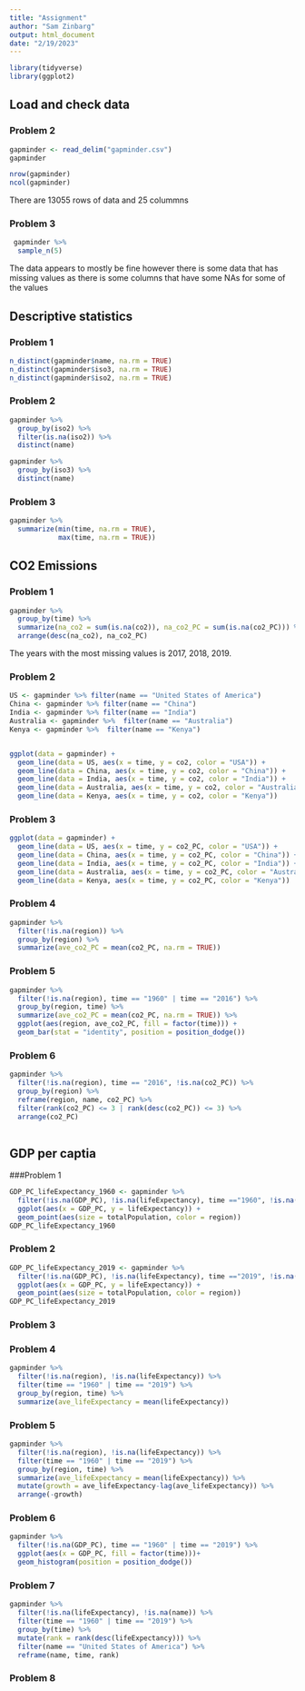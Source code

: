 ```yaml
---
title: "Assignment"
author: "Sam Zinbarg"
output: html_document
date: "2/19/2023"
---
```


```r
library(tidyverse)
library(ggplot2)
```
## Load and check data

### Problem 2
``` r
gapminder <- read_delim("gapminder.csv")
gapminder

nrow(gapminder)
ncol(gapminder)
```
There are 13055 rows of data and 25 colummns

### Problem 3
``` r
 gapminder %>% 
  sample_n(5)
```
The data appears to mostly be fine however there is some data that has missing values as there is some columns that have some NAs for some of the values

## Descriptive statistics

### Problem 1
``` r
n_distinct(gapminder$name, na.rm = TRUE)
n_distinct(gapminder$iso3, na.rm = TRUE)
n_distinct(gapminder$iso2, na.rm = TRUE)
```
### Problem 2
```r
gapminder %>% 
  group_by(iso2) %>%
  filter(is.na(iso2)) %>% 
  distinct(name)

gapminder %>% 
  group_by(iso3) %>% 
  distinct(name)
```
### Problem 3
```r
gapminder %>% 
  summarize(min(time, na.rm = TRUE),
            max(time, na.rm = TRUE))
```

## CO2 Emissions

### Problem 1
```r
gapminder %>% 
  group_by(time) %>% 
  summarize(na_co2 = sum(is.na(co2)), na_co2_PC = sum(is.na(co2_PC))) %>% 
  arrange(desc(na_co2), na_co2_PC)
```
The years with the most missing values is 2017, 2018, 2019.

### Problem 2
```r

US <- gapminder %>% filter(name == "United States of America")
China <- gapminder %>% filter(name == "China")
India <- gapminder %>% filter(name == "India")
Australia <- gapminder %>%  filter(name == "Australia")
Kenya <- gapminder %>%  filter(name == "Kenya")


ggplot(data = gapminder) + 
  geom_line(data = US, aes(x = time, y = co2, color = "USA")) +
  geom_line(data = China, aes(x = time, y = co2, color = "China")) +
  geom_line(data = India, aes(x = time, y = co2, color = "India")) +
  geom_line(data = Australia, aes(x = time, y = co2, color = "Australia")) +
  geom_line(data = Kenya, aes(x = time, y = co2, color = "Kenya")) 
```

### Problem 3
``` r

ggplot(data = gapminder) + 
  geom_line(data = US, aes(x = time, y = co2_PC, color = "USA")) +
  geom_line(data = China, aes(x = time, y = co2_PC, color = "China")) +
  geom_line(data = India, aes(x = time, y = co2_PC, color = "India")) +
  geom_line(data = Australia, aes(x = time, y = co2_PC, color = "Australia")) +
  geom_line(data = Kenya, aes(x = time, y = co2_PC, color = "Kenya")) 
```

### Problem 4
```r
gapminder %>% 
  filter(!is.na(region)) %>% 
  group_by(region) %>% 
  summarize(ave_co2_PC = mean(co2_PC, na.rm = TRUE))
```

### Problem 5
``` r
gapminder %>% 
  filter(!is.na(region), time == "1960" | time == "2016") %>% 
  group_by(region, time) %>% 
  summarize(ave_co2_PC = mean(co2_PC, na.rm = TRUE)) %>% 
  ggplot(aes(region, ave_co2_PC, fill = factor(time))) +
  geom_bar(stat = "identity", position = position_dodge())
```

### Problem 6
```r
gapminder %>% 
  filter(!is.na(region), time == "2016", !is.na(co2_PC)) %>% 
  group_by(region) %>% 
  reframe(region, name, co2_PC) %>% 
  filter(rank(co2_PC) <= 3 | rank(desc(co2_PC)) <= 3) %>%
  arrange(co2_PC)
  
```


## GDP per captia

###Problem 1
``` r
GDP_PC_lifeExpectancy_1960 <- gapminder %>% 
  filter(!is.na(GDP_PC), !is.na(lifeExpectancy), time =="1960", !is.na(region)) %>% 
  ggplot(aes(x = GDP_PC, y = lifeExpectancy)) +
  geom_point(aes(size = totalPopulation, color = region))
GDP_PC_lifeExpectancy_1960
```

### Problem 2
``` r
GDP_PC_lifeExpectancy_2019 <- gapminder %>% 
  filter(!is.na(GDP_PC), !is.na(lifeExpectancy), time =="2019", !is.na(region)) %>% 
  ggplot(aes(x = GDP_PC, y = lifeExpectancy)) +
  geom_point(aes(size = totalPopulation, color = region))
GDP_PC_lifeExpectancy_2019
```

### Problem 3


### Problem 4
``` r
gapminder %>% 
  filter(!is.na(region), !is.na(lifeExpectancy)) %>%
  filter(time == "1960" | time == "2019") %>% 
  group_by(region, time) %>%
  summarize(ave_lifeExpectancy = mean(lifeExpectancy))
```

### Problem 5
``` r
gapminder %>% 
  filter(!is.na(region), !is.na(lifeExpectancy)) %>%
  filter(time == "1960" | time == "2019") %>% 
  group_by(region, time) %>%
  summarize(ave_lifeExpectancy = mean(lifeExpectancy)) %>% 
  mutate(growth = ave_lifeExpectancy-lag(ave_lifeExpectancy)) %>% 
  arrange(-growth)
```

### Problem 6
``` r
gapminder %>% 
  filter(!is.na(GDP_PC), time == "1960" | time == "2019") %>% 
  ggplot(aes(x = GDP_PC, fill = factor(time)))+
  geom_histogram(position = position_dodge())
```
### Problem 7
```r
gapminder %>% 
  filter(!is.na(lifeExpectancy), !is.na(name)) %>%
  filter(time == "1960" | time == "2019") %>%
  group_by(time) %>% 
  mutate(rank = rank(desc(lifeExpectancy))) %>% 
  filter(name == "United States of America") %>% 
  reframe(name, time, rank)
```
### Problem 8






